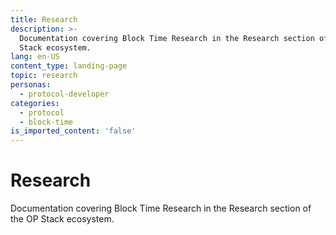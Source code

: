 ```yaml
---
title: Research
description: >-
  Documentation covering Block Time Research in the Research section of the OP
  Stack ecosystem.
lang: en-US
content_type: landing-page
topic: research
personas:
  - protocol-developer
categories:
  - protocol
  - block-time
is_imported_content: 'false'
---
```



# Research

Documentation covering Block Time Research in the Research section of the OP Stack ecosystem.

<Cards>
  <Card title="Block time research" href="/stack/research/block-time-research" />
</Cards>
